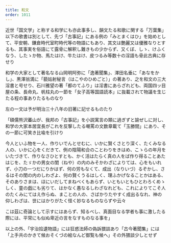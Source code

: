 ```yaml
---
title: 和文
order: 1011
---
```


近世「国文学」と称する和学にも亦此事多し、韻文たる和歌に関する「万葉集」以下の歌書は別として、先づ「古事記」にある例の「みとまくはひ」を始めとして、平安朝、鎌倉時代室町時代等の物語にもあり、其文は艶麗又は優雅なりとするも、其事実を俗語にて露骨に解釈し難きもの少からず、又くぼ、しゝ、けふくなう、したゝか物、馬たはけ、牛たはけ、皮つるみ等数十の淫語も骨此古典に存せり

和学の大家として著名なる山岡明阿弥に「逸著聞集」、澤田名垂に「あなをかし」、黒澤翁満に「藐姑射秘言（はこやのひめごと）」の著あり、之を和文の三大淫書と号せり、石川雅望の著「都のてふり」は淫書にあらざれども、両国四ッ目屋の条、長命丸、帆柱丸の一節を「女子高等国語読本」に抜載されて物議を生じたる程の事ありたるものなり


左の一文は予が明治三十八年の旧著に記せるものたり

「碩儒熊沢蕃山が、我邦の「古事記」を小説寓言の類に過ぎずと諭ぜしに対し、和学の大家本居宜長がこれを反撃したる嘲罵の文数章載て「玉勝間」にあり、その一節に可笑き比喩を引けり

今人といふ物を一人、作りいでんとせむに、いかに賢くさとり深く、たくみなる人の、いかに心をくだきて、例の陰陽和合のことわりをきはめ、こゝらの年月をいたづきて、作りなさひとすとも、かく活はたらく真の人をば作り得ることあたはじを、たゞかの男女の閨（ねや）の内のみそかわざによりては、心をもいれず、小刀の一つだにりかはず、何の労もなくて、成出（なりいづ）るぞかし、さるはその閨の内のしわざよ、何の賢くうるはしく、理ふかげなることかはある、そのありさまは、ほにいだしてまねべくもあらず、いともいともひとわろくめゝしく、童の戯にも劣りて、はかなく愚なるしわざなれども、これによりてこそ人のたくみにてはえ作らぬ、まことの人の、さばかりたやすく成出るなれ、神の仰しわざは、世にはかりがたく怪く妙なるものならずや云々


こは茲に奇論として示すにはあらず、知るべし、真面目なる学者も事に激したる際には、平常にも似ぬ卑近の言をなすものなる事を」


以上の外、「宇治拾遺物語」には狂惑法師の偽訴猥談あり「古今著聞集」には「上手共のかきて候おそくづの絵なんど御覧も候へ」その外猥談少しとせず
